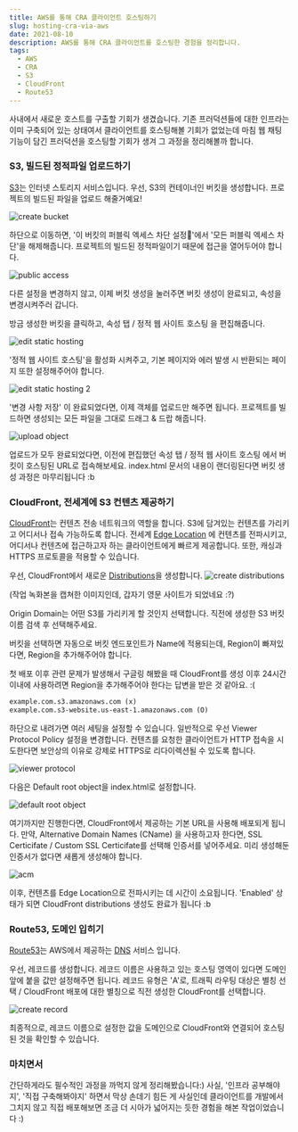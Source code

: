 ```yaml
---
title: AWS를 통해 CRA 클라이언트 호스팅하기
slug: hosting-cra-via-aws
date: 2021-08-10
description: AWS를 통해 CRA 클라이언트를 호스팅한 경험을 정리합니다.
tags:
  - AWS
  - CRA
  - S3
  - CloudFront
  - Route53
---
```


사내에서 새로운 호스트를 구출할 기회가 생겼습니다. 기존 프러덕션들에 대한 인프라는 이미 구축되어 있는 상태여서 클라이언트를 호스팅해볼 기회가 없었는데
마침 웹 채팅 기능이 담긴 프러덕션을 호스팅할 기회가 생겨 그 과정을 정리해볼까 합니다.

### S3, 빌드된 정적파일 업로드하기

[S3](https://docs.aws.amazon.com/ko_kr/AmazonS3/latest/userguide/Welcome.html)는 인터넷 스토리지 서비스입니다.
우선, S3의 컨테이너인 버킷을 생성합니다. 프로젝트의 빌드된 파일을 업로드 해줄거예요!

![create bucket](./images/create-bucket.png)

하단으로 이동하면, '이 버킷의 퍼블릭 엑세스 차단 설정'에서 '모든 퍼블릭 엑세스 차단'을 해제해줍니다. 프로젝트의 빌드된 정적파일이기 때문에 접근을 열어두어야 합니다.

![public access](./images/public-access.png)

다른 설정을 변경하지 않고, 이제 버킷 생성을 눌러주면 버킷 생성이 완료되고, 속성을 변경시켜주러 갑니다.

방금 생성한 버킷을 클릭하고, 속성 탭 / 정적 웹 사이트 호스팅 을 편집해줍니다.

![edit static hosting](./images/edit-static-hosting.png)

'정적 웹 사이트 호스팅'을 활성화 시켜주고, 기본 페이지와 에러 발생 시 반환되는 페이지 또한 설정해주어야 합니다.

![edit static hosting 2](./images/edit-static-hosting-2.png)

'변경 사항 저장' 이 완료되었다면, 이제 객체를 업로드만 해주면 됩니다. 프로젝트를 빌드하면 생성되는 모든 파일을
그대로 드래그 & 드랍 해줍니다.

![upload object](./images/upload-object.png)

업로드가 모두 완료되었다면, 이전에 편집했던 속성 탭 / 정적 웹 사이트 호스팅 에서 버킷이 호스팅된 URL로 접속해보세요.
index.html 문서의 내용이 랜더링된다면 버킷 생성 과정은 마무리됩니다 :b

### CloudFront, 전세계에 S3 컨텐츠 제공하기

[CloudFront](https://aws.amazon.com/ko/cloudfront/?nc=sn&loc=1)는 컨텐츠 전송 네트워크의 역할을 합니다. S3에 담겨있는 컨텐츠를 가리키고 어디서나 접속 가능하도록 합니다.
전세계 [Edge Location](https://aws.amazon.com/ko/cloudfront/features/?nc=sn&loc=2&whats-new-cloudfront.sort-by=item.additionalFields.postDateTime&whats-new-cloudfront.sort-order=desc)
에 컨텐츠를 전파시키고, 어디서나 컨텐츠에 접근하고자 하는 클라이언트에게 빠르게 제공합니다. 또한, 캐싱과 HTTPS 프로토콜을 적용할 수 있습니다.

우선, CloudFront에서 새로운 [Distributions](https://docs.aws.amazon.com/AmazonCloudFront/latest/DeveloperGuide/GettingStarted.SimpleDistribution.html)을 생성합니다.
![create distributions](./images/create-distribution.png)

(작업 녹화본을 캡쳐한 이미지인데, 갑자기 영문 사이트가 되었네요 :?)

Origin Domain는 어떤 S3를 가리키게 할 것인지 선택합니다. 직전에 생성한 S3 버킷 이름 검색 후 선택해주세요.

버킷을 선택하면 자동으로 버킷 엔드포인트가 Name에 적용되는데, Region이 빠져있다면, Region을 추가해주어야 합니다.

첫 배포 이후 관련 문제가 발생해서 구글링 해봤을 때 CloudFront를 생성 이후 24시간이내에 사용하려면 Region을 추가해주어야 한다는 답변을 받은 것 같아요. :(

```txt
example.com.s3.amazonaws.com (x)
example.com.s3-website.us-east-1.amazonaws.com (O)
```

하단으로 내려가면 여러 세팅을 설정할 수 있습니다. 일반적으로 우선 Viewer Protocol Policy 설정을 변경합니다.
컨텐츠를 요청한 클라이언트가 HTTP 접속을 시도한다면 보안상의 이유로 강제로 HTTPS로 리다이렉션될 수 있도록 합니다.

![viewer protocol](./images/viewer-protocol.png)

다음은 Default root object을 index.html로 설정합니다.

![default root object](./images/default-root-object.png)

여기까지만 진행한다면, CloudFront에서 제공하는 기본 URL을 사용해 배포되게 됩니다. 만약, Alternative Domain Names (CName) 을 사용하고자 한다면,
SSL Certicifate / Custom SSL Certicifate를 선택해 인증서를 넣어주세요. 미리 생성해둔 인증서가 없다면 새롭게 생성해야 합니다.

![acm](./images/acm.png)

이후, 컨텐츠를 Edge Location으로 전파시키는 데 시간이 소요됩니다. 'Enabled' 상태가 되면 CloudFront distributions 생성도 완료가 됩니다 :b

### Route53, 도메인 입히기

[Route53](https://aws.amazon.com/ko/route53/)는 AWS에서 제공하는 [DNS](https://aws.amazon.com/ko/route53/what-is-dns/) 서비스 입니다.

우선, 레코드를 생성합니다. 레코드 이름은 사용하고 있는 호스팅 영역이 있다면 도메인 앞에 붙을 값만 설정해주면 됩니다.
레코드 유형은 'A'로, 트래픽 라우팅 대상은 별칭 선택 / CloudFront 배포에 대한 별칭으로 직전 생성한 CloudFront를 선택합니다.

![create record](./images/create-record.png)

최종적으로, 레코드 이름으로 설정한 값을 도메인으로 CloudFront와 연결되어 호스팅된 것을 확인할 수 있습니다.

### 마치면서

간단하게라도 필수적인 과정을 까먹지 않게 정리해봤습니다:) 사실, '인프라 공부해야지', '직접 구축해봐야지' 하면서 막상 손데기 힘든 게 사실인데
클라이언트를 개발에서 그치지 않고 직접 배포해보면 조금 더 시아가 넓어지는 듯한 경험을 해본 작업이었습니다 :)
